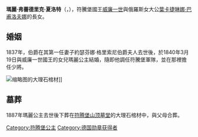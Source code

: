 {{Multiple issues|
{{Expand language|1=de|time=2020-11-12T10:54:21+00:00}}
{{Unreferenced|time=2020-11-12T13:12:06+00:00}}
}}
{{Infobox royalty
| name        = 瑪麗·弗蕾德里克·夏洛特
| image       = Marie Gräfin Neipperg.JPG
| birth_date  = {{birth date|1816|10|30|df=y}}
| birth_place = [[斯圖加特|斯圖加特]]
| death_date  = {{Death date and age|1887|1|4|1816|10|30|df=y}}
| death_place = 斯圖加特
| house       = [[符騰堡王朝|符騰堡王朝]]
| father      = [[威廉一世_(符騰堡)|符騰堡國王威廉一世]]
| mother      = [[葉卡捷琳娜·巴甫洛夫娜女大公|葉卡捷琳娜·巴甫洛夫娜]]
}}
'''瑪麗·弗蕾德里克·夏洛特'''（{{lang-de|Marie Friederike Charlotte}}，{{bd|1816年|10月30日|1887年|1月4日}}），符騰堡國王[[威廉一世_(符騰堡)|威廉一世]]與俄羅斯女大公[[葉卡捷琳娜·巴甫洛夫娜女大公|葉卡捷琳娜·巴甫洛夫娜]]的長女。

==婚姻==
1837年，{{link-de|阿爾弗萊德·馮·奈佩格|Alfred von Neipperg}}伯爵在其第一任妻子約瑟芬娜·格里索尼伯爵夫人去世後，於1840年3月19日與威廉一世國王的女兒瑪麗公主結婚，隨即他調任符騰堡軍隊，並在那裡擔任少將。

[[File:Sarg-Marie-von-Wuerttemberg.jpg|缩略图]]的大理石棺材]]
== 墓葬 ==
1887年瑪麗公主去世後下葬在[[符腾堡山顶墓堂|符腾堡山顶墓堂]]的大理石棺材中，與父母合葬。


[[Category:符腾堡公主|Category:符腾堡公主]]
[[Category:德国勋章获得者|Category:德国勋章获得者]]